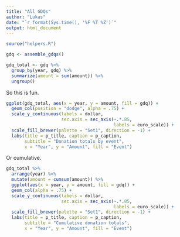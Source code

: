 ```yaml
---
title: "All GDQs"
author: "Lukas"
date: "`r format(Sys.time(), '%F %T %Z')`"
output: html_document
---
```


```r
source("helpers.R")

gdq <- assemble_gdqs()

gdq_total <- gdq %>%
  group_by(year, gdq) %>%
  summarize(amount = sum(amount)) %>%
  ungroup()
```

So this is fun.

```r
ggplot(gdq_total, aes(x = year, y = amount, fill = gdq)) +
  geom_col(position = "dodge", alpha = .75) +
  scale_y_continuous(labels = dollar, 
                     sec.axis = sec_axis(~.*.85, 
                                         labels = euro_scale)) +
  scale_fill_brewer(palette = "Set1", direction = -1) +
  labs(title = p_title, caption = p_caption,
       subtitle = "Donation totals by event",
       x = "Year", y = "Amount", fill = "Event")
```

Or cumulative.

```r
gdq_total %>%
  arrange(year) %>%
  mutate(amount = cumsum(amount)) %>%
  ggplot(aes(x = year, y = amount, fill = gdq)) +
  geom_col(alpha = .75) +
  scale_y_continuous(labels = dollar, 
                     sec.axis = sec_axis(~.*.85, 
                                         labels = euro_scale)) +
  scale_fill_brewer(palette = "Set1", direction = -1) +
  labs(title = p_title, caption = p_caption,
       subtitle = "Cumulative donation totals",
       x = "Year", y = "Amount", fill = "Event")
```

